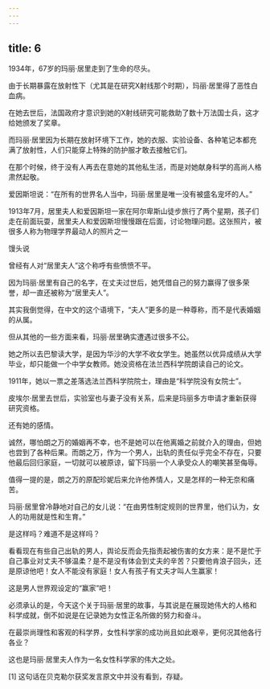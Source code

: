```yaml
---
---
---
```

title: 6
---



1934年，67岁的玛丽·居里走到了生命的尽头。

由于长期暴露在放射性下（尤其是在研究X射线那个时期），玛丽·居里得了恶性白血病。

在她去世后，法国政府才意识到她的X射线研究可能救助了数十万法国士兵，这才给她颁发了奖章。

而玛丽·居里因为长期在放射环境下工作，她的衣服、实验设备、各种笔记本都充满了放射性，人们只能穿上特殊的防护服才敢去接触它们。

在那个时候，终于没有人再去在意她的其他私生活，而是对她献身科学的高尚人格肃然起敬。

爱因斯坦说：“在所有的世界名人当中，玛丽·居里是唯一没有被盛名宠坏的人。”

1913年7月，居里夫人和爱因斯坦一家在阿尔卑斯山徒步旅行了两个星期，孩子们走在前面玩耍，居里夫人和爱因斯坦慢慢跟在后面，讨论物理问题。这张照片，被很多人称为物理学界最动人的照片之一



馒头说

曾经有人对“居里夫人”这个称呼有些愤愤不平。

因为玛丽·居里有自己的名字，在丈夫过世后，她凭借自己的努力赢得了很多荣誉，却一直还被称为“居里夫人”。

其实我倒觉得，在中文的这个语境下，“夫人”更多的是一种尊称，而不是代表婚姻的从属。

但从其他的一些方面来看，玛丽·居里确实遭遇过很多不公。

她之所以去巴黎读大学，是因为华沙的大学不收女学生。她虽然以优异成绩从大学毕业，却只能做一个中学女教师。她没资格在法兰西科学院朗读自己的论文。

1911年，她以一票之差落选法兰西科学院院士，理由是“科学院没有女院士”。

皮埃尔·居里去世后，实验室也与妻子没有关系，后来是玛丽多方申请才重新获得研究资格。

还有她的感情。

诚然，哪怕朗之万的婚姻再不幸，也不是她可以在他离婚之前就介入的理由，但她也尝到了各种后果。而朗之万，作为一个男人，出轨的责任似乎完全不存在，只要他最后回归家庭，一切就可以被原谅，留下玛丽一个人承受众人的嘲笑甚至侮辱。

值得一提的是，朗之万的原配珍妮后来允许他养情人，又是怎样的一种无奈和痛苦。

玛丽·居里曾冷静地对自己的女儿说：“在由男性制定规则的世界里，他们认为，女人的功用就是性和生育。”

是这样吗？难道不是这样吗？

看看现在有些自己出轨的男人，舆论反而会先指责起被伤害的女方来：是不是忙于自己事业对丈夫不够温柔？是不是没有体会到丈夫的辛苦？只要他肯浪子回头，还是原谅他吧！女人不能没有家庭！女人有孩子有丈夫才叫人生赢家！

这是男人世界观设定的“赢家”吧！

必须承认的是，今天这个关于玛丽·居里的故事，与其说是在展现她伟大的人格和科学成就，倒不如说是在记录她为女性正名所做的努力和奋斗。

在最崇尚理性和客观的科学界，女性科学家的成功尚且如此艰辛，更何况其他各行各业？

这也是玛丽·居里夫人作为一名女性科学家的伟大之处。

[1] 这句话在贝克勒尔获奖发言原文中并没有看到，存疑。